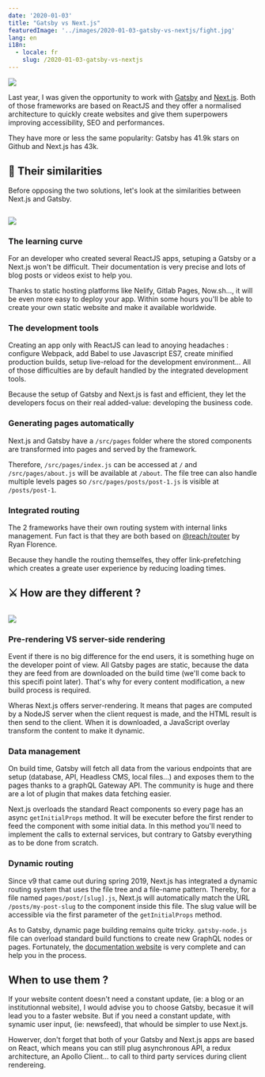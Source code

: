 ```yaml
---
date: '2020-01-03'
title: "Gatsby vs Next.js"
featuredImage: '../images/2020-01-03-gatsby-vs-nextjs/fight.jpg'
lang: en
i18n:
  - locale: fr
    slug: /2020-01-03-gatsby-vs-nextjs
---
```


<Image align="right" caption="Photo by Stephen Wheeler on Unsplash">

![](../images/2020-01-03-gatsby-vs-nextjs/fight.jpg)

</Image>


Last year, I was given the opportunity to work with [Gatsby](https://www.gatsbyjs.org/) and [Next.js](https://nextjs.org/). Both of those frameworks are based on ReactJS and they offer a normalised architecture to quickly create websites and give them superpowers improving accessibility, SEO and performances.

They have more or less the same popularity: Gatsby has 41.9k stars on Github and Next.js has 43k.

## 🤝 Their similarities

Before opposing the two solutions, let's look at the similarities between Next.js and Gatsby.

<Image isSmall>

![](https://media.giphy.com/media/CHmwA02GQ6aTS/giphy.gif)

</Image>

### The learning curve

For an developer who created several ReactJS apps, setuping a Gatsby or a Next.js won't be difficult. Their documentation is very precise and lots of blog posts or videos exist to help you.

Thanks to static hosting platforms like Nelify, Gitlab Pages, Now.sh..., it will be even more easy to deploy your app. Within some hours you'll be able to create your own static website and make it available worldwide.

### The development tools

Creating an app only with ReactJS can lead to anoying headaches : configure Webpack, add Babel to use Javascript ES7, create minified production builds, setup live-reload for the development environment... All of those difficulties are by default handled by the integrated development tools.

Because the setup of Gatsby and Next.js is fast and efficient, they let the developers focus on their real added-value: developing the business code.

### Generating pages automatically

Next.js and Gatsby have a `/src/pages` folder where the stored components are transformed into pages and served by the framework.

Therefore, `/src/pages/index.js` can be accessed at `/` and `/src/pages/about.js` will be available at `/about`. The file tree can also handle multiple levels pages so `/src/pages/posts/post-1.js` is visible at `/posts/post-1`.

### Integrated routing

The 2 frameworks have their own routing system with internal links management. Fun fact is that they are both based on [@reach/router](https://github.com/reach/router) by Ryan Florence.

Because they handle the routing themselfes, they offer link-prefetching which creates a greate user experience by reducing loading times.

## ⚔️ How are they different ?

<Image isSmall>

![](https://media.giphy.com/media/Dea0leKapJzJC/giphy.gif)

</Image>

### Pre-rendering VS server-side rendering

Event if there is no big difference for the end users, it is something huge on the developer point of view. All Gatsby pages are static, because the data they are feed from are downloaded on the build time (we'll come back to this specifi point later). That's why for every content modification, a new build process is required.

Wheras Next.js offers server-rendering. It means that pages are computed by a NodeJS server when the client request is made, and the HTML result is then send to the client. When it is downloaded, a JavaScript overlay transform the content to make it dynamic.

### Data management

On build time, Gatsby will fetch all data from the various endpoints that are setup (database, API, Headless CMS, local files...) and exposes them to the pages thanks to a graphQL Gateway API. The community is huge and there are a lot of plugin that makes data fetching easier.

Next.js overloads the standard React components so every page has an async `getInitialProps` method. It will be executer before the first render to feed the component with some initial data. In this method you'll need to implement the calls to external services, but contrary to Gatsby everything as to be done from scratch.

### Dynamic routing

Since v9 that came out during spring 2019, Next.js has integrated a dynamic routing system that uses the file tree and a file-name pattern. Thereby, for a file named `pages/post/[slug].js`, Next.js will automatically match the URL `/posts/my-post-slug` to the component inside this file. The slug value will be accessible via the first parameter of the `getInitialProps` method.

As to Gatsby, dynamic page building remains quite tricky. `gatsby-node.js` file can overload standard build functions to create new GraphQL nodes or pages. Fortunately, the [documentation website](https://www.gatsbyjs.org/docs/api-files/) is very complete and can help you in the process.

## When to use them ?

If your website content doesn't need a constant update, (ie: a blog or an institutionnal website), I would advise you to choose Gatsby, becasue it will lead you to a faster website. But if you need a constant update, with synamic user input, (ie: newsfeed), that whould be simpler to use Next.js.

Howerver, don't forget that both of your Gatsby and Next.js apps are based on React, which means you can still plug asynchronous API, a redux architecture, an Apollo Client... to call to third party services during client rendereing. 
